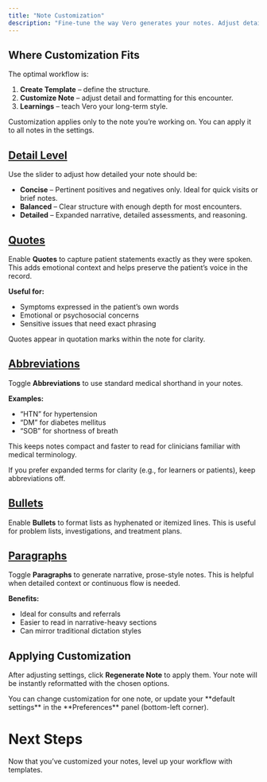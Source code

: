 ```yaml
---
title: "Note Customization"
description: "Fine-tune the way Vero generates your notes. Adjust detail level, structure, and formatting for each encounter."
---
```


## Where Customization Fits

The optimal workflow is:

1. **Create Template** – define the structure.
2. **Customize Note** – adjust detail and formatting for this encounter.
3. **Learnings** – teach Vero your long-term style.

<Note>
  Customization applies only to the note you’re working on. You can apply it to all notes in the settings.
</Note>

## <u>Detail Level</u>

Use the slider to adjust how detailed your note should be:

- **Concise** – Pertinent positives and negatives only. Ideal for quick visits or brief notes.
- **Balanced** – Clear structure with enough depth for most encounters.
- **Detailed** – Expanded narrative, detailed assessments, and reasoning.

## <u>Quotes</u>

Enable **Quotes** to capture patient statements exactly as they were spoken. This adds emotional context and helps preserve the patient’s voice in the record.

**Useful for:**

- Symptoms expressed in the patient’s own words
- Emotional or psychosocial concerns
- Sensitive issues that need exact phrasing

<Info>
  Quotes appear in quotation marks within the note for clarity.
</Info>

## <u>Abbreviations</u>

Toggle **Abbreviations** to use standard medical shorthand in your notes.

**Examples:**

- “HTN” for hypertension
- “DM” for diabetes mellitus
- “SOB” for shortness of breath

This keeps notes compact and faster to read for clinicians familiar with medical terminology.

<Tip>
  If you prefer expanded terms for clarity (e.g., for learners or patients), keep abbreviations off.
</Tip>

## <u>Bullets</u>

Enable **Bullets** to format lists as hyphenated or itemized lines. This is useful for problem lists, investigations, and treatment plans.

## <u>Paragraphs</u>

Toggle **Paragraphs** to generate narrative, prose-style notes. This is helpful when detailed context or continuous flow is needed.

**Benefits:**

- Ideal for consults and referrals
- Easier to read in narrative-heavy sections
- Can mirror traditional dictation styles

## Applying Customization

After adjusting settings, click **Regenerate Note** to apply them. Your note will be instantly reformatted with the chosen options.

<Info>
  You can change customization for one note, or update your **default settings** in the **Preferences** panel (bottom-left corner).
</Info>


# Next Steps

Now that you’ve customized your notes, level up your workflow with templates.
